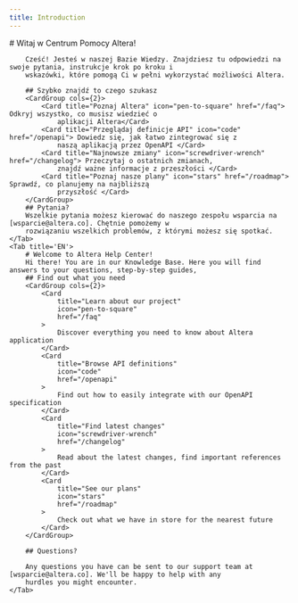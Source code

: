 ```yaml
---
title: Introduction
---
```

<Tabs>
    <Tab title='PL'>
        # Witaj w Centrum Pomocy Altera!

        Cześć! Jesteś w naszej Bazie Wiedzy. Znajdziesz tu odpowiedzi na swoje pytania, instrukcje krok po kroku i
        wskazówki, które pomogą Ci w pełni wykorzystać możliwości Altera.

        ## Szybko znajdź to czego szukasz
        <CardGroup cols={2}>
            <Card title="Poznaj Altera" icon="pen-to-square" href="/faq"> Odkryj wszystko, co musisz wiedzieć o
                aplikacji Altera</Card>
            <Card title="Przeglądaj definicje API" icon="code" href="/openapi"> Dowiedz się, jak łatwo zintegrować się z
                naszą aplikacją przez OpenAPI </Card>
            <Card title="Najnowsze zmiany" icon="screwdriver-wrench" href="/changelog"> Przeczytaj o ostatnich zmianach,
                znajdź ważne informacje z przeszłości </Card>
            <Card title="Poznaj nasze plany" icon="stars" href="/roadmap"> Sprawdź, co planujemy na najbliższą
                przyszłość </Card>
        </CardGroup>
        ## Pytania?
        Wszelkie pytania możesz kierować do naszego zespołu wsparcia na [wsparcie@altera.co]. Chętnie pomożemy w
        rozwiązaniu wszelkich problemów, z którymi możesz się spotkać.
    </Tab>
    <Tab title='EN'>
        # Welcome to Altera Help Center!
        Hi there! You are in our Knowledge Base. Here you will find answers to your questions, step-by-step guides,
        ## Find out what you need
        <CardGroup cols={2}>
            <Card
                title="Learn about our project"
                icon="pen-to-square"
                href="/faq"
            >
                Discover everything you need to know about Altera application
            </Card>
            <Card
                title="Browse API definitions"
                icon="code"
                href="/openapi"
            >
                Find out how to easily integrate with our OpenAPI specification
            </Card>
            <Card
                title="Find latest changes"
                icon="screwdriver-wrench"
                href="/changelog"
            >
                Read about the latest changes, find important references from the past
            </Card>
            <Card
                title="See our plans"
                icon="stars"
                href="/roadmap"
            >
                Check out what we have in store for the nearest future
            </Card>
        </CardGroup>

        ## Questions?

        Any questions you have can be sent to our support team at [wsparcie@altera.co]. We'll be happy to help with any
        hurdles you might encounter.
    </Tab>
</Tabs>
